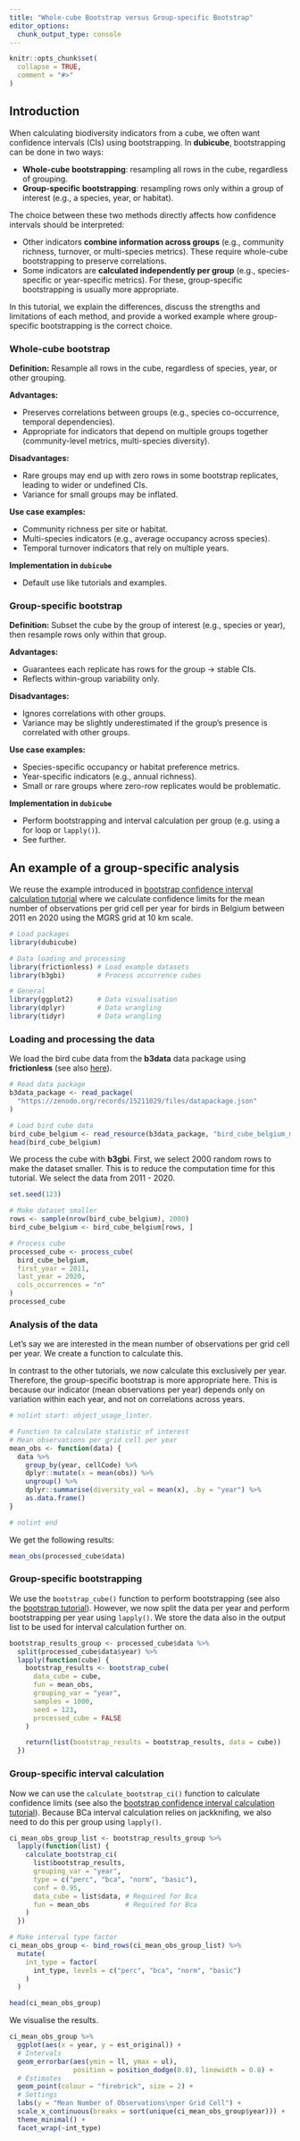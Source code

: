 ```yaml
---
title: "Whole-cube Bootstrap versus Group-specific Bootstrap"
editor_options: 
  chunk_output_type: console
---
```


```r
knitr::opts_chunk$set(
  collapse = TRUE,
  comment = "#>"
)
```

## Introduction

When calculating biodiversity indicators from a cube, we often want confidence intervals (CIs) using bootstrapping. In **dubicube**, bootstrapping can be done in two ways:

* **Whole-cube bootstrapping**: resampling all rows in the cube, regardless of grouping.
* **Group-specific bootstrapping**: resampling rows only within a group of interest (e.g., a species, year, or habitat).

The choice between these two methods directly affects how confidence intervals should be interpreted:

* Other indicators **combine information across groups** (e.g., community richness, turnover, or multi-species metrics). These require whole-cube bootstrapping to preserve correlations.
* Some indicators are **calculated independently per group** (e.g., species-specific or year-specific metrics). For these, group-specific bootstrapping is usually more appropriate.

In this tutorial, we explain the differences, discuss the strengths and limitations of each method, and provide a worked example where group-specific bootstrapping is the correct choice.

### Whole-cube bootstrap

**Definition:** Resample all rows in the cube, regardless of species, year, or other grouping.

**Advantages:**

* Preserves correlations between groups (e.g., species co-occurrence, temporal dependencies).
* Appropriate for indicators that depend on multiple groups together (community-level metrics, multi-species diversity).

**Disadvantages:**

* Rare groups may end up with zero rows in some bootstrap replicates, leading to wider or undefined CIs.
* Variance for small groups may be inflated.

**Use case examples:**

* Community richness per site or habitat.
* Multi-species indicators (e.g., average occupancy across species).
* Temporal turnover indicators that rely on multiple years.

**Implementation in `dubicube`**

* Default use like tutorials and examples.

### Group-specific bootstrap

**Definition:** Subset the cube by the group of interest (e.g., species or year), then resample rows only within that group.

**Advantages:**

* Guarantees each replicate has rows for the group → stable CIs.
* Reflects within-group variability only.

**Disadvantages:**

* Ignores correlations with other groups.
* Variance may be slightly underestimated if the group’s presence is correlated with other groups.

**Use case examples:**

* Species-specific occupancy or habitat preference metrics.
* Year-specific indicators (e.g., annual richness).
* Small or rare groups where zero-row replicates would be problematic.

**Implementation in `dubicube`**

* Perform bootstrapping and interval calculation per group (e.g. using a for loop or `lapply()`).
* See further.

## An example of a group-specific analysis

We reuse the example introduced in [bootstrap confidence interval calculation tutorial](https://b-cubed-eu.github.io/dubicube/articles/bootstrap-method-cubes.html) where we calculate confidence limits for the mean number of observations per grid cell per year for birds in Belgium between 2011 en 2020 using the MGRS grid at 10 km scale.

```r
# Load packages
library(dubicube)

# Data loading and processing
library(frictionless) # Load example datasets
library(b3gbi)        # Process occurrence cubes

# General
library(ggplot2)      # Data visualisation
library(dplyr)        # Data wrangling
library(tidyr)        # Data wrangling
```

### Loading and processing the data

We load the bird cube data from the **b3data** data package using **frictionless** (see also [here](https://github.com/b-cubed-eu/b3data-scripts)).

```r
# Read data package
b3data_package <- read_package(
  "https://zenodo.org/records/15211029/files/datapackage.json"
)

# Load bird cube data
bird_cube_belgium <- read_resource(b3data_package, "bird_cube_belgium_mgrs10")
head(bird_cube_belgium)
```

We process the cube with **b3gbi**.
First, we select 2000 random rows to make the dataset smaller.
This is to reduce the computation time for this tutorial.
We select the data from 2011 - 2020.

```r
set.seed(123)

# Make dataset smaller
rows <- sample(nrow(bird_cube_belgium), 2000)
bird_cube_belgium <- bird_cube_belgium[rows, ]

# Process cube
processed_cube <- process_cube(
  bird_cube_belgium,
  first_year = 2011,
  last_year = 2020,
  cols_occurrences = "n"
)
processed_cube
```

### Analysis of the data

Let's say we are interested in the mean number of observations per grid cell per year.
We create a function to calculate this.

In contrast to the other tutorials, we now calculate this exclusively per year.
Therefore, the group-specific bootstrap is more appropriate here.
This is because our indicator (mean observations per year) depends only on variation within each year, and not on correlations across years.

```r
# nolint start: object_usage_linter.
```

```r
# Function to calculate statistic of interest
# Mean observations per grid cell per year
mean_obs <- function(data) {
  data %>%
    group_by(year, cellCode) %>%
    dplyr::mutate(x = mean(obs)) %>%
    ungroup() %>%
    dplyr::summarise(diversity_val = mean(x), .by = "year") %>%
    as.data.frame()
}
```

```r
# nolint end
```

We get the following results:

```r
mean_obs(processed_cube$data)
```

### Group-specific bootstrapping

We use the `bootstrap_cube()` function to perform bootstrapping (see also the [bootstrap tutorial](https://b-cubed-eu.github.io/dubicube/articles/bootstrap-method-cubes.html)).
However, we now split the data per year and perform bootstrapping per year using `lapply()`.
We store the data also in the output list to be used for interval calculation further on.

```r
bootstrap_results_group <- processed_cube$data %>%
  split(processed_cube$data$year) %>%
  lapply(function(cube) {
    bootstrap_results <- bootstrap_cube(
      data_cube = cube,
      fun = mean_obs,
      grouping_var = "year",
      samples = 1000,
      seed = 123,
      processed_cube = FALSE
    )

    return(list(bootstrap_results = bootstrap_results, data = cube))
  })
```

### Group-specific interval calculation

Now we can use the `calculate_bootstrap_ci()` function to calculate confidence limits (see also the [bootstrap confidence interval calculation tutorial](https://b-cubed-eu.github.io/dubicube/articles/bootstrap-method-cubes.html)).
Because BCa interval calculation relies on jackknifing, we also need to do this per group using `lapply()`.

```r
ci_mean_obs_group_list <- bootstrap_results_group %>%
  lapply(function(list) {
    calculate_bootstrap_ci(
      list$bootstrap_results,
      grouping_var = "year",
      type = c("perc", "bca", "norm", "basic"),
      conf = 0.95,
      data_cube = list$data, # Required for Bca
      fun = mean_obs         # Required for Bca
    )
  })

# Make interval type factor
ci_mean_obs_group <- bind_rows(ci_mean_obs_group_list) %>%
  mutate(
    int_type = factor(
      int_type, levels = c("perc", "bca", "norm", "basic")
    )
  )
```
  
```r
head(ci_mean_obs_group)
```

We visualise the results.

```r
ci_mean_obs_group %>%
  ggplot(aes(x = year, y = est_original)) +
  # Intervals
  geom_errorbar(aes(ymin = ll, ymax = ul),
                position = position_dodge(0.8), linewidth = 0.8) +
  # Estimates
  geom_point(colour = "firebrick", size = 2) +
  # Settings
  labs(y = "Mean Number of Observations\nper Grid Cell") +
  scale_x_continuous(breaks = sort(unique(ci_mean_obs_group$year))) +
  theme_minimal() +
  facet_wrap(~int_type)
```

